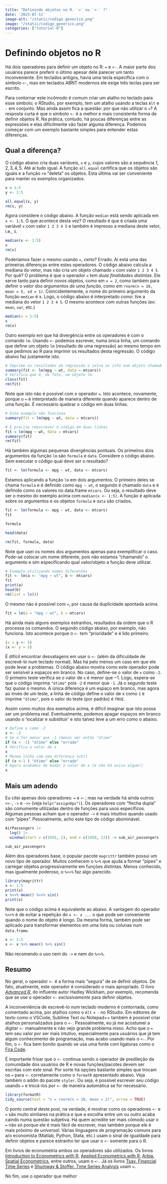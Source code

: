 ```yaml
---
title: "Definindo objetos no R. `=` ou `<-` ?"
date: '2023-07-11'
image-alt: "/static/codigo_generico.png"
image: "/static/codigo_generico.png"
categories: ["tutorial-R"]
---
```


# Definindo objetos no R

Há dois operadores para definir um objeto no R: `=` e `<-`. A maior parte dos usuários parece preferir o último apesar dele parecer um tanto inconveniente. Em teclados antigos, havia uma tecla específica com o símbolo `<-`, mas em teclados ABNT modernos ele exige três teclas para ser escrito.

Para contornar este incômodo é comum criar um atalho no teclado para esse símbolo; o RStudio, por exemplo, tem um atalho usando a teclas `Alt` e `-` em conjunto. Mas ainda assim fica a questão: por que não utilizar o `=`? A resposta curta é que o símbolo `<-` é a melhor e mais consistente forma de definir objetos R. Na prática, contudo, há poucas diferenças entre as expressões e elas dificilmente vão fazer alguma diferença. Podemos começar com um exemplo bastante simples para entender estas diferenças.

## Qual a diferença?

O código abaixo cria duas variáveis, `x` e `y`, cujos valores são a sequência $1, 2, 3, 4, 5$. Até aí tudo igual. A função `all.equal` certifica que os objetos são iguais e a função `rm` "deleta" os objetos. Esta última vai ser conveniente para manter os exemplos organizados.

```r
x = 1:5
y <- 1:5

all.equal(x, y)
rm(x, y)
```

Agora considere o código abaixo. A função `median` está sendo aplicada em `x <- 1:5`. O que acontece desta vez? O resultado é que é criada uma variável `x` com valor `1 2 3 4 5` e também é impresso a mediana deste vetor, i.e., `3`.

```r
median(x <- 1:5)
x
rm(x)
```

Poderíamos fazer o mesmo usando `=`, certo? Errado. Aí está uma das primeiras diferenças entre estes operadores. O código abaixo calcula a mediana do vetor, mas não cria um objeto chamado `x` com valor `1 2 3 4 5`. Por quê? O problema é que o operador `=` tem *duas finalidades distintas*. Ele serve tanto para definir *novos* objetos, como em `x = 2`, como também para definir o *valor dos argumentos de uma função*, como em `rnorm(n = 10, mean = 5, sd = 1)`. Coincidentemente, o nome do primeiro argumento da função `median` é x. Logo, o código abaixo é interpretado como: tire a mediana do vetor `1 2 3 4 5`. O mesmo acontece com outras funções (ex: `mean`, `var`, etc.)

```r
median(x = 1:5)
x
rm(x)
```

Outro exemplo em que há divergência entre os operadores é com o comando `lm`. Usando `<-` podemos escrever, numa única linha, um comando que define um objeto `lm` (resultado de uma regressão) ao mesmo tempo em que pedimos ao R para imprimir os resultados desta regressão. O código abaixo faz justamente isto.

```r
# Imprime os resultados da regressão e salva as info num objeto chamado 'fit'
summary(fit <- lm(mpg ~ wt, data = mtcars))
# Verifica que é, de fato, um objeto lm
class(fit)
rm(fit)
```

Note que isto não é possível com o operador `=`. Isto acontece, novamente, porque o `=` é interpretado de maneira diferente quando aparece dentro de uma função. É necessário quebrar o código em duas linhas.

```r
# Este exemplo não funciona
summary(fit = lm(mpg ~ wt, data = mtcars))
```

```r
# É preciso reescrever o código em duas linhas
fit = lm(mpg ~ wt, data = mtcars)
summary(fit)
rm(fit)
```

Há também algumas pequenas divergências pontuais. Os primeiros dois argumentos da função `lm` são `formula` e `data`. Considere o código abaixo. Sem executar o código qual deve ser o resultado?

```r
fit <- lm(formula <- mpg ~ wt, data <- mtcars)
```

Estamos aplicando a função `lm` em dois argumentos. O primeiro deles se chama `formula` e é definido como `mpg ~ wt`, o segundo é chamado `data` e é definido como os valores no data.frame `mtcars`. Ou seja, o resultado deve ser o mesmo do exemplo acima com `median(x <- 1:5)`. A função é aplicada sobre os argumentos e os objetos `formula` e `data` são criados.

```r
fit <- lm(formula <- mpg ~ wt, data <- mtcars)
fit

formula

head(data)

rm(fit, formula, data)
```

Note que usei os nomes dos argumentos apenas para exemplificar o caso. Pode-se colocar um nome diferente, pois não estamos "chamando" o argumento e sim especificando qual valor/objeto a função deve utilizar.

```r
# Exemplo utilizando nomes diferentes
fit <- lm(a <- "mpg ~ wt", b <- mtcars)
fit
print(a)
head(b)
rm(list = ls())
```

O mesmo não é possível com `=`, por causa da duplicidade apontada acima.

```r
fit = lm(a = "mpg ~ wt", b = mtcars)
```

Há ainda mais alguns exemplos estranhos, resultados da ordem que o R processa os comandos. O segundo código abaixo, por exemplo, não funciona. Isto acontece porque o `<-` tem "prioridade" e é lido primeiro.

```r
(x = y <- 5)
(x <- y = 5)
```

É difícil encontrar desvatagens em usar o `<-` (além da dificuldade de escrevê-lo num teclado normal). Mas há pelo menos um caso em que ele pode levar a problemas. O código abaixo mostra como este operador pode ser sensível a espaços em branco. No caso, define-se o valor de `x` como `-2`. O primeiro teste verifica se o valor de `x` é menor que $-1$. Logo, espera-se que o código imprima `"ótimo"` pois `-2` é menor que `-1`. Já o segundo teste faz *quase* o mesmo. A única diferença é um espaço em branco, mas agora ao invés de um teste, a linha de código define o valor de x como `1` e imprime `"ótimo"`, pois o valor do teste (por padrão) é `TRUE`.

Assim como muitos dos exemplos acima, é difícil imaginar que isto possa ser um problema real. Eventualmente, podemos apagar espaços em branco usando o 'localizar e substituir' e isto talvez leve a um erro como o abaixo.

```r
# Define x como -2
x <- -2
# Se x for menor que -1 (menos um) então "ótimo"
if (x < -1) "ótimo" else "errado"
# Verifica o valor de x
x
# Mesma linha com uma diferença sutil
if (x <-1 ) "ótimo" else "errado"
# Agora acabamos de mudar o valor de x (e não há aviso algum!)
x
```

## Mais um adendo

Eu citei apenas dois operadores: `=` e `<-`; mas na verdade há ainda outros: `<<-`, `->` e `->>` (veja `help("assignOps")`). Os operadores com "flecha dupla" são comumente utilizadas dentro de funções para usos específicos. Algumas pessoas acham que o operador `->` é mais intuitivo quando usado com "pipes". Pessoalmente, acho este tipo de código abominável.

```r
AirPassengers |> 
  log() |> 
  window(start = c(1955, 1), end = c(1958, 12)) -> sub_air_passengers

sub_air_passengers
```

Além dos operadores base, o popular pacote `magrittr` também possui um novo tipo de operador. Muitos conhecem o `%>%` que ajuda a formar "pipes" e carregar objetos progressivamente em funções distintas. Menos conhecido, mas igualmente poderoso, o `%<>%` faz algo parecido.

```r
library(magrittr)
x <- 1:5
print(x)
x %<>% mean() %<>% sin()
print(x)
```

Note que o código acima é equivalente ao abaixo. A vantagem do operador `%<>%` é de evitar a repetição do `x <- x ...` o que pode ser conveniente quando o nome do objeto é longo. Da mesma forma, também pode ser aplicado para transformar elementos em uma lista ou colunas num `data.frame`.

```r
x <- 1:5
x <- x %>% mean() %>% sin()
```

Não recomendo o uso nem do `->` e nem do `%<>%`.

## Resumo

No geral, o operador `<-` é a forma mais "segura" de se definir objetos. De fato, atualmente, este operador é considerado o mais apropriado. O livro [*Advanced R*](https://adv-r.hadley.nz/), do influente autor Hadley Wickham, por exemplo, recomenda que se use o operador `<-` *exclusivamente* para definir objetos.

A inconveniência de escrevê-lo num teclado moderno é contornada, como comentado acima, por atalhos como o `Alt` + `-` no RStudio. Em editores de texto como o VSCode, Sublime Text ou Notepad++ também é possível criar atalhos personalizados para o `<-`. Pessoalmente, eu já me acostumei a digitar `<-` manualmente e não vejo grande problema nisso. Acho que o `=` tem seu valor por ser mais intutivo, especialmente para usuários que já tem algum conhecimento de programação, mas acabo usando mais o `<-`. Por fim, o `<-` fica bem bonito quando se usa uma fonte com ligaturas como o [Fira Code](https://github.com/tonsky/FiraCode).

É importante frisar que o `<-` continua sendo o operador de predileção da comunidade dos usuários de R e novas funções/pacotes devem ser escritas com este sinal. Por sorte há opções bastante simples que trocam os `=` para `<-` corretamente como o `formatR` apresentado abaixo. Veja também o addin do pacote `styler`. Ou seja, é possível escrever seu código usando `=` e trocá-los por `<-` de maneira automática se for necessário.

```r
library(formatR)
tidy_source(text = "x = rnorm(n = 10, mean = 2)", arrow = TRUE)
```

O ponto central deste post, na verdade, é mostrar como os operadores `<-` e `=` são muito similares na prática e que a escolha entre um ou outro acaba caindo numa questão subjetiva. Há quem acredite ser mais cômodo usar o `=` não só porque ele é mais fácil de escrever, mas também porque ele é mais próximo de *universal*. Várias linguagens de programação comuns para a/o economista (Matlab, Python, Stata, etc.) usam o sinal de igualdade para definir objetos e parece estranho ter que usar o `<-` somente para o R.

Em livros de econometria ambos os operadores são utilizados. Os livros [Introduction to Econometrics with R](https://www.econometrics-with-r.org/index.html), [Applied Econometrics with R](https://www.zeileis.org/teaching/AER/), [Arbia. Spatial Econometrics](https://link.springer.com/book/10.1057/9781137317940), entre outros, usam o `<-`. Já os livros [Tsay. Financial Time Series](https://faculty.chicagobooth.edu/ruey-s-tsay/research/analysis-of-financial-time-series-3rd-edition) e [Shumway & Stoffer. Time Series Analysis](https://link.springer.com/book/10.1007/978-3-319-52452-8) usam `=`.

No fim, use o operador que melhor
